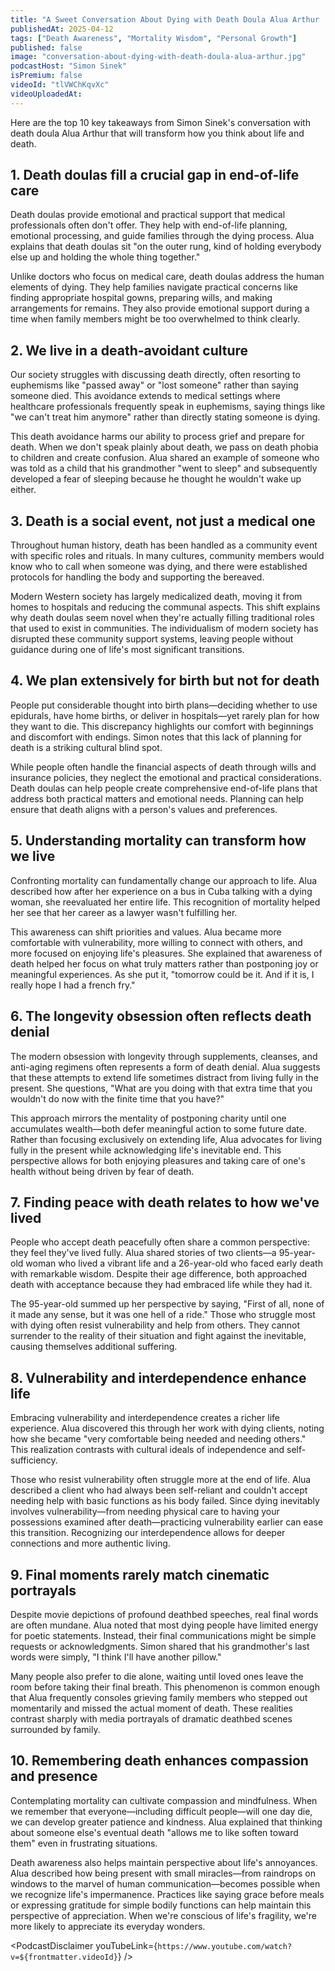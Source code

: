 ```yaml
---
title: "A Sweet Conversation About Dying with Death Doula Alua Arthur | A Bit of Optimism Podcast"
publishedAt: 2025-04-12
tags: ["Death Awareness", "Mortality Wisdom", "Personal Growth"]
published: false
image: "conversation-about-dying-with-death-doula-alua-arthur.jpg"
podcastHost: "Simon Sinek"
isPremium: false
videoId: "tlVWChKqvXc"
videoUploadedAt: 
---
```



<PodcastSummaryPageLayout frontmatter={frontmatter}>

Here are the top 10 key takeaways from Simon Sinek's conversation with death doula Alua Arthur that will transform how you think about life and death.

## 1. Death doulas fill a crucial gap in end-of-life care
Death doulas provide emotional and practical support that medical professionals often don't offer. They help with end-of-life planning, emotional processing, and guide families through the dying process. Alua explains that death doulas sit "on the outer rung, kind of holding everybody else up and holding the whole thing together."

Unlike doctors who focus on medical care, death doulas address the human elements of dying. They help families navigate practical concerns like finding appropriate hospital gowns, preparing wills, and making arrangements for remains. They also provide emotional support during a time when family members might be too overwhelmed to think clearly.

## 2. We live in a death-avoidant culture
Our society struggles with discussing death directly, often resorting to euphemisms like "passed away" or "lost someone" rather than saying someone died. This avoidance extends to medical settings where healthcare professionals frequently speak in euphemisms, saying things like "we can't treat him anymore" rather than directly stating someone is dying.

This death avoidance harms our ability to process grief and prepare for death. When we don't speak plainly about death, we pass on death phobia to children and create confusion. Alua shared an example of someone who was told as a child that his grandmother "went to sleep" and subsequently developed a fear of sleeping because he thought he wouldn't wake up either.

## 3. Death is a social event, not just a medical one
Throughout human history, death has been handled as a community event with specific roles and rituals. In many cultures, community members would know who to call when someone was dying, and there were established protocols for handling the body and supporting the bereaved.

Modern Western society has largely medicalized death, moving it from homes to hospitals and reducing the communal aspects. This shift explains why death doulas seem novel when they're actually filling traditional roles that used to exist in communities. The individualism of modern society has disrupted these community support systems, leaving people without guidance during one of life's most significant transitions.

## 4. We plan extensively for birth but not for death
People put considerable thought into birth plans—deciding whether to use epidurals, have home births, or deliver in hospitals—yet rarely plan for how they want to die. This discrepancy highlights our comfort with beginnings and discomfort with endings. Simon notes that this lack of planning for death is a striking cultural blind spot.

While people often handle the financial aspects of death through wills and insurance policies, they neglect the emotional and practical considerations. Death doulas can help people create comprehensive end-of-life plans that address both practical matters and emotional needs. Planning can help ensure that death aligns with a person's values and preferences.

## 5. Understanding mortality can transform how we live
Confronting mortality can fundamentally change our approach to life. Alua described how after her experience on a bus in Cuba talking with a dying woman, she reevaluated her entire life. This recognition of mortality helped her see that her career as a lawyer wasn't fulfilling her.

This awareness can shift priorities and values. Alua became more comfortable with vulnerability, more willing to connect with others, and more focused on enjoying life's pleasures. She explained that awareness of death helped her focus on what truly matters rather than postponing joy or meaningful experiences. As she put it, "tomorrow could be it. And if it is, I really hope I had a french fry."

## 6. The longevity obsession often reflects death denial
The modern obsession with longevity through supplements, cleanses, and anti-aging regimens often represents a form of death denial. Alua suggests that these attempts to extend life sometimes distract from living fully in the present. She questions, "What are you doing with that extra time that you wouldn't do now with the finite time that you have?"

This approach mirrors the mentality of postponing charity until one accumulates wealth—both defer meaningful action to some future date. Rather than focusing exclusively on extending life, Alua advocates for living fully in the present while acknowledging life's inevitable end. This perspective allows for both enjoying pleasures and taking care of one's health without being driven by fear of death.

## 7. Finding peace with death relates to how we've lived
People who accept death peacefully often share a common perspective: they feel they've lived fully. Alua shared stories of two clients—a 95-year-old woman who lived a vibrant life and a 26-year-old who faced early death with remarkable wisdom. Despite their age difference, both approached death with acceptance because they had embraced life while they had it.

The 95-year-old summed up her perspective by saying, "First of all, none of it made any sense, but it was one hell of a ride." Those who struggle most with dying often resist vulnerability and help from others. They cannot surrender to the reality of their situation and fight against the inevitable, causing themselves additional suffering.

## 8. Vulnerability and interdependence enhance life
Embracing vulnerability and interdependence creates a richer life experience. Alua discovered this through her work with dying clients, noting how she became "very comfortable being needed and needing others." This realization contrasts with cultural ideals of independence and self-sufficiency.

Those who resist vulnerability often struggle more at the end of life. Alua described a client who had always been self-reliant and couldn't accept needing help with basic functions as his body failed. Since dying inevitably involves vulnerability—from needing physical care to having your possessions examined after death—practicing vulnerability earlier can ease this transition. Recognizing our interdependence allows for deeper connections and more authentic living.

## 9. Final moments rarely match cinematic portrayals
Despite movie depictions of profound deathbed speeches, real final words are often mundane. Alua noted that most dying people have limited energy for poetic statements. Instead, their final communications might be simple requests or acknowledgments. Simon shared that his grandmother's last words were simply, "I think I'll have another pillow."

Many people also prefer to die alone, waiting until loved ones leave the room before taking their final breath. This phenomenon is common enough that Alua frequently consoles grieving family members who stepped out momentarily and missed the actual moment of death. These realities contrast sharply with media portrayals of dramatic deathbed scenes surrounded by family.

## 10. Remembering death enhances compassion and presence
Contemplating mortality can cultivate compassion and mindfulness. When we remember that everyone—including difficult people—will one day die, we can develop greater patience and kindness. Alua explained that thinking about someone else's eventual death "allows me to like soften toward them" even in frustrating situations.

Death awareness also helps maintain perspective about life's annoyances. Alua described how being present with small miracles—from raindrops on windows to the marvel of human communication—becomes possible when we recognize life's impermanence. Practices like saying grace before meals or expressing gratitude for simple bodily functions can help maintain this perspective of appreciation. When we're conscious of life's fragility, we're more likely to appreciate its everyday wonders.

<PodcastDisclaimer youTubeLink={`https://www.youtube.com/watch?v=${frontmatter.videoId}`} />

</PodcastSummaryPageLayout>
